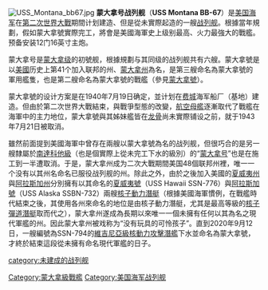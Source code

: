 {{noteTA
|G1=Military
|G2=Shipname
|G3=地名
}}
[[File:USS_Montana_bb67.jpg|thumb]]
'''蒙大拿号战列舰'''（'''USS Montana BB-67'''）是[[美国海军|美国海军]]在[[第二次世界大戰|第二次世界大戰]]期間计划建造、但是從未實際起造的一艘[[战列舰|战列舰]]。根據當年規劃，假如蒙大拿號實際完工，將會是美國海軍史上级别最高、火力最強大的戰艦。预备安装12门16英寸主炮。

蒙大拿号是[[蒙大拿級戰艦|蒙大拿级]]的初號舰，根據規劃与其同级的战列舰共有六艘。蒙大拿號是以[[美國|美國]]历史上第41个加入联邦的州、[[蒙大拿州|蒙大拿州]]為名，是第三艘命名為蒙大拿號的軍用艦隻，也是第二艘命名為蒙大拿號的戰艦（參見[[蒙大拿號|蒙大拿號]]）。

蒙大拿號的设计方案是在1940年7月19日确定，並计划在[[费城|费城]]海军船厂（基地）建造。但由於第二次世界大戰結束，與戰爭型態的改變，[[航空母艦|航空母艦]]逐漸取代了戰艦在海軍中的主力地位，蒙大拿號與其姊妹艦皆在[[龙骨|龙骨]]尚未實際铺设之前，就于1943年7月21日被取消。

雖然前面提到美國海軍中曾存在兩艘以蒙大拿號為名的战列舰，但很巧合的是另一艘隸屬於[[南达科他级战列舰_(1920年)|南達科他級]]（也是個實際上從未完工下水的級別）的“[[蒙大拿號戰艦_(BB-51)|蒙大拿号]]”也是在施工到一半遭取消。于是，蒙大拿州成为二次大戰期間美国48個联邦州裡，唯一一个没有以其州名命名已服役战列舰的州。除此之外，由於之後加入美國的[[夏威夷州|夏威夷州]]與[[阿拉斯加州|阿拉斯加州]]分別擁有以其命名的[[夏威夷號核子攻擊潛艇|夏威夷號]]（USS Hawaii SSN-776）與[[阿拉斯加號核子彈道潛艇|阿拉斯加號]]（USS Alaska SSBN-732）兩艘[[核子動力潛艇|核子動力潛艇]]（根據美國海軍慣例，在戰艦時代結束之後，其使用各州來命名的地位是由核子動力潛艇，尤其是最高等級的[[彈道潛艇|核子彈道潛艇]]取而代之），蒙大拿州遂成為長期以來唯一一個未擁有任何以其為名之現代軍艦的州。因此蒙大拿州被戏称为“没有玩具的可怜孩子”。直到2020年9月12日，一艘編號為SSN-794的[[維吉尼亞級核動力攻擊潛艦|維吉尼亞級核動力攻擊潛艦]]下水並命名為蒙大拿號，才終於結束這段從未擁有命名現代軍艦的日子。

{{mil-stub}}
{{美國戰艦}}

{{DEFAULTSORT:Montana}}
[[Category:蒙大拿級戰艦|Category:蒙大拿級戰艦]]
[[category:未建成的战列舰|category:未建成的战列舰]]
[[Category:美国海军战列舰|Category:美国海军战列舰]]